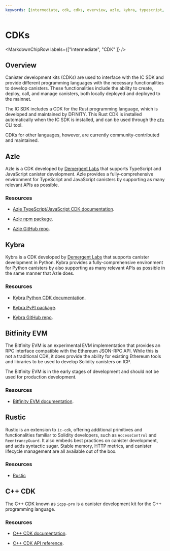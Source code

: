 ```yaml
---
keywords: [intermediate, cdk, cdks, overview, azle, kybra, typescript, python, solidity, bitfinity]
---
```



# CDKs

<MarkdownChipRow labels={["Intermediate", "CDK" ]} />

## Overview

Canister development kits (CDKs) are used to interface with the IC SDK and provide different programming languages with the necessary functionalities to develop canisters. These functionalities include the ability to create, deploy, call, and manage canisters, both locally deployed and deployed to the mainnet.

The IC SDK includes a CDK for the Rust programming language, which is developed and maintained by DFINITY. This Rust CDK is installed automatically when the IC SDK is installed, and can be used through the [`dfx`](/docs/current/developer-docs/getting-started/install/) CLI tool.

CDKs for other languages, however, are currently community-contributed and maintained.

## Azle

Azle is a CDK developed by [Demergent Labs](https://github.com/demergent-labs) that supports TypeScript and JavaScript canister development. Azle provides a fully-comprehensive environment for TypeScript and JavaScript canisters by supporting as many relevant APIs as possible.

### Resources

- [Azle TypeScript/JavaScript CDK documentation](https://demergent-labs.github.io/azle/azle.html).

- [Azle npm package](https://www.npmjs.com/package/azle).

- [Azle GitHub repo](https://github.com/demergent-labs/azle).

## Kybra

Kybra is a CDK developed by [Demergent Labs](https://github.com/demergent-labs) that supports canister development in Python. Kybra provides a fully-comprehensive environment for Python canisters by also supporting as many relevant APIs as possible in the same manner that Azle does.

### Resources

- [Kybra Python CDK documentation](https://demergent-labs.github.io/kybra/).

- [Kybra PyPI package](https://pypi.org/project/kybra/).

- [Kybra GitHub repo](https://github.com/demergent-labs/kybra).


## Bitfinity EVM

The Bitfinity EVM is an experimental EVM implementation that provides an RPC interface compatible with the Ethereum JSON-RPC API. While this is not a traditional CDK, it does provide the ability for existing Ethereum tools and libraries to be used to develop Solidity canisters on ICP.

The Bitfinity EVM is in the early stages of development and should not be used for production development.

### Resources

- [Bitfinity EVM documentation](https://docs.bitfinity.network/).

## Rustic

Rustic is an extension to `ic-cdk`, offering additional primitives and functionalities familiar to Solidity developers, such as `AccessControl` and `ReentrancyGuard`. It also embeds best practices on canister development, and adds syntactic sugar. Stable memory, HTTP metrics, and canister lifecycle management are all available out of the box.

### Resources

- [Rustic](https://github.com/internet-computer-protocol/rustic)

## C++ CDK

The C++ CDK known as `icpp-pro` is a canister development kit for the C++ programming language.

### Resources

- [C++ CDK documentation](https://docs.icpp.world/).

- [C++ CDK API reference](https://docs.icpp.world/api-reference.html).

